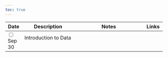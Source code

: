 ```yaml
---
toc: true
---
```


<table class="table-striped text-left table-bordered" align = "center">

  <thead>
    <th style="width:  3%">Date</th>
    <th style="width:  30%">Description</th>
    <th style="width:  40%">Notes</th>
    <th style="width:  8%">Links</th>
  </thead>


  <tr>
    <td><input type="checkbox" />Sep 30</td>
    <td> Introduction to Data &nbsp; &nbsp; </td>
    <td></td>
    <td></td>
  </tr>
  

  
        
</table>